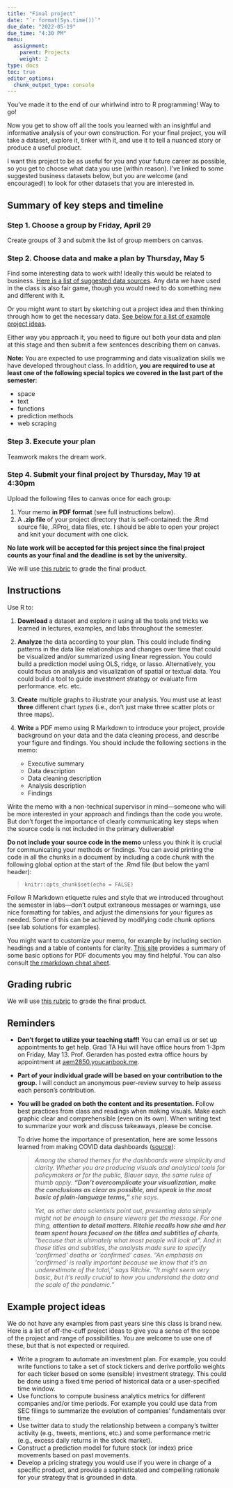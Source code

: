 ```yaml
---
title: "Final project"
date: "`r format(Sys.time())`"
due_date: "2022-05-19"
due_time: "4:30 PM"
menu:
  assignment:
    parent: Projects
    weight: 2
type: docs
toc: true
editor_options: 
  chunk_output_type: console
---
```


You've made it to the end of our whirlwind intro to R programming! Way to go!

Now you get to show off all the tools you learned with an insightful and informative analysis of your own construction. For your final project, you will take a dataset, explore it, tinker with it, and use it to tell a nuanced story or produce a useful product.

I want this project to be as useful for you and your future career as possible, so you get to choose what data you use (within reason). I've linked to some suggested business datasets below, but you are welcome (and encouraged!) to look for other datasets that you are interested in.


## Summary of key steps and timeline

### Step 1. Choose a group by Friday, April 29

Create groups of 3 and submit the list of group members on canvas.

### Step 2. Choose data and make a plan by Thursday, May 5

Find some interesting data to work with! Ideally this would be related to business. [Here is a list of suggested data sources](/resource/data/). Any data we have used in the class is also fair game, though you would need to do something new and different with it.

Or you might want to start by sketching out a project idea and then thinking through how to get the necessary data. [See below for a list of example project ideas](#examples).

Either way you approach it, you need to figure out both your data and plan at this stage and then submit a few sentences describing them on canvas.

**Note:** You are expected to use programming and data visualization skills we have developed throughout class. In addition, **you are required to use at least one of the following special topics we covered in the last part of the semester**:

- space
- text
- functions
- prediction methods
- web scraping

### Step 3. Execute your plan

Teamwork makes the dream work.

### Step 4. Submit your final project by Thursday, May 19 at 4:30pm

Upload the following files to canvas once for each group:

1. Your memo **in PDF format** (see full instructions below).
2. A **.zip file** of your project directory that is self-contained: the .Rmd source file, .RProj, data files, etc. I should be able to open your project and knit your document with one click.

**No late work will be accepted for this project since the final project counts as your final and the deadline is set by the university.**

We will use [this rubric](final-project-rubric.xlsx) to grade the final product.


## Instructions

Use R to:

1. **Download** a dataset and explore it using all the tools and tricks we learned in lectures, examples, and labs throughout the semester.

2. **Analyze** the data according to your plan. This could include finding patterns in the data like relationships and changes over time that could be visualized and/or summarized using linear regression. You could build a prediction model using OLS, ridge, or lasso. Alternatively, you could focus on analysis and visualization of spatial or textual data. You could build a tool to guide investment strategy or evaluate firm performance. etc. etc.

3. **Create** multiple graphs to illustrate your analysis. You must use at least **three** different chart *types* (i.e., don't just make three scatter plots or three maps).

4. **Write** a PDF memo using R Markdown to introduce your project, provide background on your data and the data cleaning process, and describe your figure and findings. You should include the following sections in the memo:

    - Executive summary
    - Data description
    - Data cleaning description
    - Analysis description
    - Findings

  Write the memo with a non-technical supervisor in mind—someone who will be more interested in your approach and findings than the code you wrote. But don't forget the importance of clearly communicating key steps when the source code is not included in the primary deliverable!
  
  **Do not include your source code in the memo** unless you think it is crucial for communicating your methods or findings. You can avoid printing the code in all the chunks in a document by including a code chunk with the following global option at the start of the .Rmd file (but below the yaml header):
  
> ```
> knitr::opts_chunk$set(echo = FALSE)
> ```

  Follow R Markdown etiquette rules and style that we introduced throughout the semester in labs—don't output extraneous messages or warnings, use nice formatting for tables, and adjust the dimensions for your figures as needed. Some of this can be achieved by modifying code chunk options (see lab solutions for examples).
  
  You might want to customize your memo, for example by including section headings and a table of contents for clarity. [This site](https://bookdown.org/yihui/rmarkdown/pdf-document.html) provides a summary of some basic options for PDF documents you may find helpful. You can also consult [the rmarkdown cheat sheet](https://raw.githubusercontent.com/rstudio/cheatsheets/main/rmarkdown.pdf).


## Grading rubric

We will use [this rubric](final-project-rubric.xlsx) to grade the final product.


## Reminders
- **Don't forget to utilize your teaching staff!** You can email us or set up appointments to get help. Grad TA Hui will have office hours from 1-3pm on Friday, May 13. Prof. Gerarden has posted extra office hours by appointment at [aem2850.youcanbook.me](https://aem2850.youcanbook.me).
- **Part of your individual grade will be based on your contribution to the group.** I will conduct an anonymous peer-review survey to help assess each person's contribution.
- **You will be graded on both the content and its presentation.** Follow best practices from class and readings when making visuals. Make each graphic clear and comprehensible (even on its own). When writing text to summarize your work and discuss takeaways, please be concise.

  To drive home the importance of presentation, here are some lessons learned from making COVID data dashboards ([source](https://flowingdata.com/2022/04/06/lessons-learned-from-making-covid-dashboards/)):

  > *Among the shared themes for the dashboards were simplicity and clarity. Whether you are producing visuals and analytical tools for policymakers or for the public, Blauer says, the same rules of thumb apply. **“Don’t overcomplicate your visualization, make the conclusions as clear as possible, and speak in the most basic of plain-language terms,”** she says.*

  > *Yet, as other data scientists point out, presenting data simply might not be enough to ensure viewers get the message. For one thing, **attention to detail matters. Ritchie recalls how she and her team spent hours focused on the titles and subtitles of charts**, “because that is ultimately what most people will look at”. And in those titles and subtitles, the analysts made sure to specify ‘confirmed’ deaths or ‘confirmed’ cases. “An emphasis on ‘confirmed’ is really important because we know that it’s an underestimate of the total,” says Ritchie. “It might seem very basic, but it’s really crucial to how you understand the data and the scale of the pandemic.”*


## Example project ideas {#examples}

We do not have any examples from past years sine this class is brand new. Here is a list of off-the-cuff project ideas to give you a sense of the scope of the project and range of possibilities. You are welcome to use one of these, but that is not expected or required.

- Write a program to automate an investment plan. For example, you could write functions to take a set of stock tickers and derive portfolio weights for each ticker based on some (sensible) investment strategy. This could be done using a fixed time period of historical data or a user-specified time window.
- Use functions to compute business analytics metrics for different companies and/or time periods. For example you could use data from SEC filings to summarize the evolution of companies' fundamentals over time.
- Use twitter data to study the relationship between a company's twitter activity (e.g., tweets, mentions, etc.) and some performance metric (e.g., excess daily returns in the stock market).
- Construct a prediction model for future stock (or index) price movements based on past movements.
- Develop a pricing strategy you would use if you were in charge of a specific product, and provide a sophisticated and compelling rationale for your strategy that is grounded in data.
